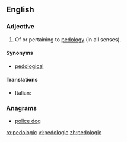 ==English==

===Adjective===
{{en-adj}}

# Of or pertaining to [[pedology]] (in all senses).

====Synonyms====
* [[pedological]]

====Translations====
{{trans-top|of or pertaining to pedology}}
* Italian: {{t|it|pedologico}}
{{trans-mid}}
{{trans-bottom}}

===Anagrams===
* [[police dog#English|police dog]]

[[ro:pedologic]]
[[vi:pedologic]]
[[zh:pedologic]]